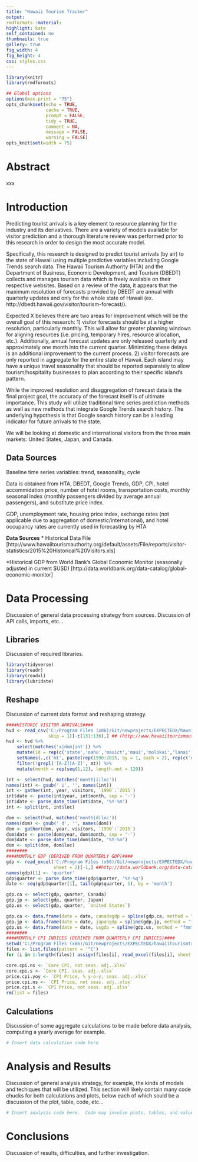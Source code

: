 ```yaml
---
title: "Hawaii Tourism Tracker"
output:
rmdformats::material:
highlight: kate
self_contained: no
thumbnails: true
gallery: true
fig_width: 4
fig_height: 4
css: styles.css
---
```


```r
library(knitr)
library(rmdformats)

## Global options
options(max.print = "75")
opts_chunk$set(echo = TRUE,
               cache = TRUE,
               prompt = FALSE,
               tidy = TRUE,
               comment = NA,
               message = FALSE,
               warning = FALSE)
opts_knit$set(width = 75)
```

# Abstract
xxx

# Introduction
Predicting tourist arrivals is a key element to resource planning for the industry and its derivatives. There are a variety of models available for visitor prediction and a thorough literature review was performed prior to this research in order to design the most accurate model. 

Specifically, this research is designed to predict tourist arrivals (by air) to the state of Hawaii using multiple predictive variables including Google Trends search data. The Hawaii Tourism Authority (HTA) and the Department of Business, Economic Development, and Tourism (DBEDT) collects and manages tourism data which is freely available on their respective websites. Based on a review of the data, it appears that the maximum resolution of forecasts provided by DBEDT are annual with quarterly updates and only for the whole state of Hawaii (ex. http://dbedt.hawaii.gov/visitor/tourism-forecast/).

Expected X believes there are two areas for improvement which will be the overall goal of this research: 1) visitor forecasts should be at a higher resolution, particularly monthly. This will allow for greater planning windows for aligning resources (i.e. pricing, temporary hires, resource allocation, etc.). Additionally, annual forecast updates are only released quarterly and approximately one month into the current quarter. Minimizing these delays is an additional improvement to the current process. 2) visitor forecasts are only reported in aggregate for the entire state of Hawaii. Each island may have a unique travel seasonality that should be reported separately to allow tourism/hospitality businesses to plan according to their specific island's pattern.

While the improved resolution and disaggregation of forecast data is the final project goal, the accuracy of the forecast itself is of ultimate importance. This study will utilize traditional time series prediction methods as well as new methods that integrate Google Trends search history. The underlying hypothesis is that Google search history can be a leading indicator for future arrivals to the state.

We will be looking at domestic and international visitors from the three main markets: United States, Japan, and Canada.

## Data Sources
Baseline time series variables: trend, seasonality, cycle

Data is obtained from HTA, DBEDT, Google Trends, GDP, CPI, hotel accommidation price, number of hotel rooms, transportation costs, monthly seasonal index (monthly passengers divided by average annual passengers), and substitute price index.

GDP, unemployment rate, housing price index, exchange rates (not applicable due to aggregation of domestic/international), and hotel occupancy rates are currently used in forecasting by HTA

**Data Sources**
* Historical Data File [http://www.hawaiitourismauthority.org/default/assets/File/reports/visitor-statistics/2015%20Historical%20Visitors.xls]

*Historical GDP from World Bank's Global Economic Monitor (seasonally adjusted in current $USD) [http://data.worldbank.org/data-catalog/global-economic-monitor]

# Data Processing
Discussion of general data processing strategy from sources.  Discussion of API
calls, imports, etc...

## Libraries
Discussion of required libraries.
```r
library(tidyverse)
library(readr)
library(readxl)
library(lubridate)
```

## Reshape
Discussion of current data format and reshaping strategy.

```r
####HISTORIC VISITOR ARRIVALS####
hvd <- read_csv('C:/Program Files (x86)/Git/newprojects/EXPECTEDX/hawaiitourismtracker/data/historicvisitors.csv', 
                skip = 1)[-c(131:136),] ## (http://www.hawaiitourismauthority.org/default/assets/File/reports/visitor-statistics/2015%20Historical%20Visitors.xls)
hvd <- hvd %>% 
    select(matches('x|dom|int')) %>% 
    mutate(id = rep(c('state','oahu','mauict','maui','molokai','lanai','kauai','hawaii','hilo','kona'), each = 13)) %>% 
    setNames(.,c('mt', paste(rep(1990:2015, by = 1, each = 2), rep(c('d','i'))), 'loc')) %>% 
    filter(!grepl('[A-Z][A-Z]', mt)) %>% 
    mutate(month = rep(seq(1,12), length.out = 120))

int <- select(hvd, matches('month|i|loc'))
names(int) <- gsub(' i', '', names(int))
int <- gather(int, year, visitors, `1990`:`2015`)
int$date <- paste(int$year, int$month, sep = '-')
int$date <- parse_date_time(int$date, '%Y-%m')
int <- split(int, int$loc)

dom <- select(hvd, matches('month|d|loc'))
names(dom) <- gsub(' d', '', names(dom))
dom <- gather(dom, year, visitors, `1990`:`2015`)
dom$date <- paste(dom$year, dom$month, sep = '-')
dom$date <- parse_date_time(dom$date, '%Y-%m')
dom <- split(dom, dom$loc)
########
####MONTHLY GDP (DERIVED FROM QUARTERLY GDP)####
gdp <- read_excel('C:/Program Files (x86)/Git/newprojects/EXPECTEDX/hawaiitourismtracker/data/GDP at market prices, constant US$, millions, seas. adj..xlsx', 
                  sheet = 2)[-1,] ##http://data.worldbank.org/data-catalog/global-economic-monitor
names(gdp)[1] <- 'quarter'
gdp$quarter <- parse_date_time(gdp$quarter, '%Y-%q')
date <- seq(gdp$quarter[1], tail(gdp$quarter, 1), by = 'month')

gdp.ca <- select(gdp, quarter, Canada)
gdp.jp <- select(gdp, quarter, Japan)
gdp.us <- select(gdp, quarter, `United States`)

gdp.ca <- data.frame(date = date, canadagdp = spline(gdp.ca, method = "fmm", xout = date)$y)
gdp.jp <- data.frame(date = date, japangdp = spline(gdp.jp, method = "fmm", xout = date)$y)
gdp.us <- data.frame(date = date, usgdp = spline(gdp.us, method = "fmm", xout = date)$y)
########
####MONTHLY CPI INDICES (DERIVED FROM QUARTERLY CPI INDICES)####
setwd('C:/Program Files (x86)/Git/newprojects/EXPECTEDX/hawaiitourismtracker/data/') ##http://data.worldbank.org/data-catalog/global-economic-monitor
files <- list.files(pattern = '^C')
for (i in 1:length(files)) assign(files[i], read_excel(files[i], sheet = 2)[-1,])

core.cpi.ns <- `Core CPI, not seas. adj..xlsx`
core.cpi.s <- `Core CPI, seas. adj..xlsx`
price.cpi.yoy <- `CPI Price, % y-o-y, seas. adj..xlsx`
price.cpi.ns <- `CPI Price, not seas. adj..xlsx`
price.cpi.s <- `CPI Price, not seas. adj..xlsx`
rm(list = files)


```

## Calculations
Discussion of some aggregate calculations to be made before data analysis, 
computing a yearly average for example.

```r
# Insert data calculation code here
```

# Analysis and Results
Discussion of general analysis strategy, for example, the kinds of models and 
techiques that will be utilized.  This section will likely contain many code 
chucks for both calculations and plots, below each of which sould be a 
discussion of the plot, table, code, etc...

```r
# Insert analysis code here.  Code may involve plots, tables, and values.
```

# Conclusions
Discussion of results, difficulties, and further investigation.
